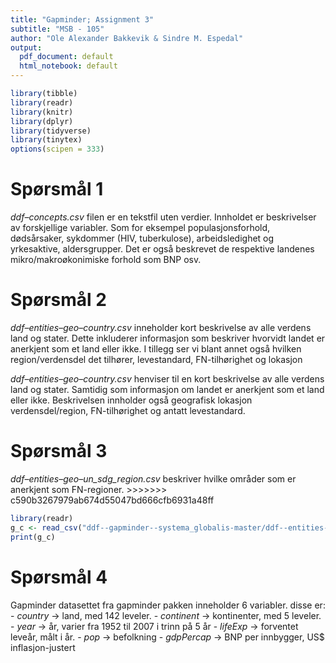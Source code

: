 ```yaml
---
title: "Gapminder; Assignment 3"
subtitle: "MSB - 105"
author: "Ole Alexander Bakkevik & Sindre M. Espedal"
output:
  pdf_document: default
  html_notebook: default
---
```


```r
library(tibble)
library(readr)
library(knitr)
library(dplyr)
library(tidyverse)
library(tinytex)
options(scipen = 333)
```


# Spørsmål 1

*ddf--concepts.csv* filen er en tekstfil uten verdier. Innholdet er beskrivelser av forskjellige variabler. Som for eksempel populasjonsforhold, dødsårsaker, sykdommer (HIV, tuberkulose), arbeidsledighet og yrkesaktive, aldersgrupper. Det er også beskrevet de respektive landenes mikro/makroøkonimiske forhold  som BNP osv.


# Spørsmål 2

*ddf--entities--geo--country.csv* inneholder kort beskrivelse av alle verdens land og stater. Dette inkluderer informasjon som beskriver hvorvidt landet er anerkjent som et land eller ikke. I tillegg ser vi blant annet også hvilken region/verdensdel det tilhører, levestandard, FN-tilhørighet og lokasjon

*ddf--entities--geo--country.csv*  henviser til en kort beskrivelse av alle verdens land og stater. Samtidig som  informasjon om landet er anerkjent som et land eller ikke. Beskrivelsen innholder også geografisk lokasjon verdensdel/region, FN-tilhørighet og antatt levestandard. 


# Spørsmål 3

*ddf--entities--geo--un_sdg_region.csv* beskriver hvilke områder som er anerkjent som FN-regioner.
>>>>>>> c590b3267979ab674d55047bd666cfb6931a48ff
 

```r
library(readr)
g_c <- read_csv("ddf--gapminder--systema_globalis-master/ddf--entities--geo--country.csv")
print(g_c)
```


# Spørsmål 4

Gapminder datasettet fra gapminder pakken inneholder 6 variabler. disse er:
 - *country* -> land, med 142 leveler.
 - *continent* -> kontinenter, med 5 leveler.
 - *year* -> år, varier fra 1952 til 2007 i trinn på 5 år
 - *lifeExp* -> forventet leveår, målt i år.
 - *pop* -> befolkning
 - *gdpPercap* -> BNP per innbygger, US$ inflasjon-justert
 

